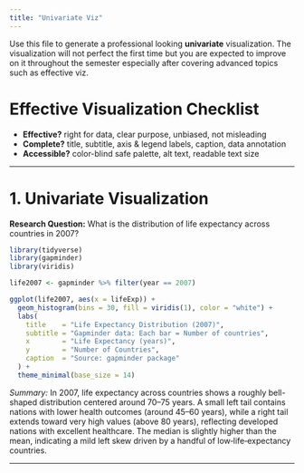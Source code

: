 ```yaml
---
title: "Univariate Viz"
---
```


Use this file to generate a professional looking **univariate** visualization. The visualization will not perfect the first time but you are expected to improve on it throughout the semester especially after covering advanced topics such as effective viz.

# Effective Visualization Checklist

- **Effective?** right for data, clear purpose, unbiased, not misleading
- **Complete?** title, subtitle, axis & legend labels, caption, data annotation
- **Accessible?** color-blind safe palette, alt text, readable text size

---

# 1. Univariate Visualization

**Research Question:** What is the distribution of life expectancy across countries in 2007?

```r
library(tidyverse)
library(gapminder)
library(viridis)

life2007 <- gapminder %>% filter(year == 2007)

ggplot(life2007, aes(x = lifeExp)) +
  geom_histogram(bins = 30, fill = viridis(1), color = "white") +
  labs(
    title    = "Life Expectancy Distribution (2007)",
    subtitle = "Gapminder data: Each bar = Number of countries",
    x        = "Life Expectancy (years)",
    y        = "Number of Countries",
    caption  = "Source: gapminder package"
  ) +
  theme_minimal(base_size = 14)
```

*Summary:* In 2007, life expectancy across countries shows a roughly bell-shaped distribution centered around 70–75 years. A small left tail contains nations with lower health outcomes (around 45–60 years), while a right tail extends toward very high values (above 80 years), reflecting developed nations with excellent healthcare. The median is slightly higher than the mean, indicating a mild left skew driven by a handful of low‑life‑expectancy countries.

---
